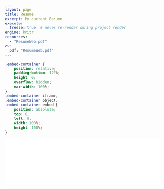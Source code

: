 ```yaml
---
layout: page
title: Resume
excerpt: My current Resume
execute:
  freeze: true  # never re-render during project render
engine: knitr 
resources:
  - "ResumeWeb.pdf"
cv:
  pdf: "ResumeWeb.pdf"
---
```


```css
.embed-container {
    position: relative;
    padding-bottom: 129%;
    height: 0;
    overflow: hidden;
    max-width: 100%;
}
.embed-container iframe,
.embed-container object,
.embed-container embed {
    position: absolute;
    top: 0;
    left: 0;
    width: 100%;
    height: 100%;
}
```

```{=html}
<div class="embed-container">
  <iframe src="`r rmarkdown::metadata$cv$pdf`#toolbar=0" style="border: 0.5px;width: 100%;"></iframe>
</div>
```



<!-- ```{=html} -->
<!-- <div  style="margin: 30px; text-align: center;"> -->
<!-- <a class="btn btn-primary" href="https://www.marvinschmitt.com/blog/website-tutorial-quarto/" role="button" target="_blank" style="padding: 15px 30px;">View the tutorial for this template (+ download link)</a> -->
<!-- </div> -->
<!-- ``` -->